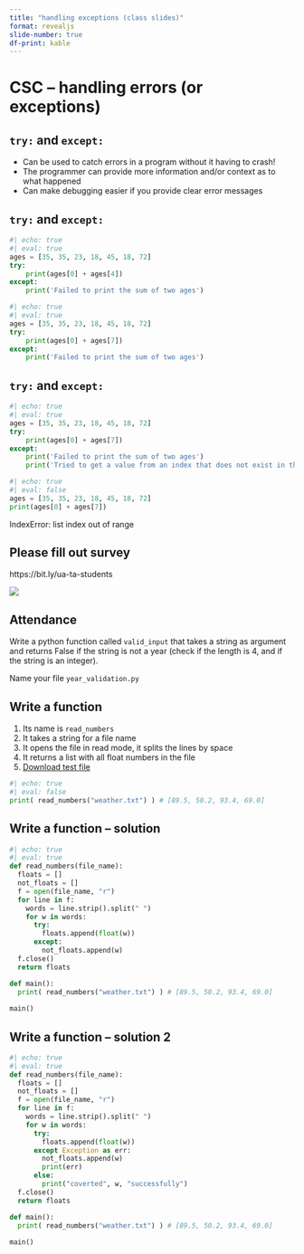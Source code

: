 ```yaml
---
title: "handling exceptions (class slides)"
format: revealjs
slide-number: true
df-print: kable
---
```



# CSC -- handling errors (or exceptions)

## `try:` and `except:`

* Can be used to catch errors in a program without it having to crash!
* The programmer can provide more information and/or context as to what happened
* Can make debugging easier if you provide clear error messages

## `try:` and `except:`

```python
#| echo: true
#| eval: true
ages = [35, 35, 23, 18, 45, 18, 72]
try:
    print(ages[0] + ages[4])
except:
    print('Failed to print the sum of two ages')
```

```python
#| echo: true
#| eval: true
ages = [35, 35, 23, 18, 45, 18, 72]
try:
    print(ages[0] + ages[7])
except:
    print('Failed to print the sum of two ages')
```

## `try:` and `except:`

```python
#| echo: true
#| eval: true
ages = [35, 35, 23, 18, 45, 18, 72]
try:
    print(ages[0] + ages[7])
except:
    print('Failed to print the sum of two ages')
    print('Tried to get a value from an index that does not exist in the list')
```

```python
#| echo: true
#| eval: false
ages = [35, 35, 23, 18, 45, 18, 72]
print(ages[0] + ages[7])
```

IndexError: list index out of range

## Please fill out survey

https://bit.ly/ua-ta-students

![](images/survey-qr-code.png)

## Attendance

Write a python function called `valid_input` that takes a string as argument and returns False if the string is not a year (check if the length is 4, and if the string is an integer). 

Name your file `year_validation.py`


## Write a function

1. Its name is `read_numbers`
1. It takes a string for a file name
1. It opens the file in read mode, it splits the lines by space
1. It returns a list with all float numbers in the file
1. [Download test file](data/weather.txt)

```python
#| echo: true
#| eval: false
print( read_numbers("weather.txt") ) # [89.5, 50.2, 93.4, 69.0]
```

## Write a function -- solution


```python
#| echo: true
#| eval: true
def read_numbers(file_name):
  floats = []
  not_floats = []
  f = open(file_name, "r")
  for line in f:
    words = line.strip().split(" ")
    for w in words:
      try:
        floats.append(float(w))
      except:
        not_floats.append(w)
  f.close()
  return floats

def main():
  print( read_numbers("weather.txt") ) # [89.5, 50.2, 93.4, 69.0]
  
main()
```

## Write a function -- solution 2


```python
#| echo: true
#| eval: true
def read_numbers(file_name):
  floats = []
  not_floats = []
  f = open(file_name, "r")
  for line in f:
    words = line.strip().split(" ")
    for w in words:
      try:
        floats.append(float(w))
      except Exception as err:
        not_floats.append(w)
        print(err)
      else:
        print("coverted", w, "successfully")
  f.close()
  return floats

def main():
  print( read_numbers("weather.txt") ) # [89.5, 50.2, 93.4, 69.0]
  
main()
```


